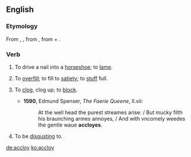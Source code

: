 ==English==

===Etymology===
From {{etyl|fro|en}} {{m|fro|encloyer}}, {{m|fro|encloer||to drive in a nail}}, from {{etyl|ML.|en}} {{m|la|inclavare}}, from {{etyl|la|en}} {{m|la|in-}} + {{m|la|clavus||nail}}.

===Verb===
{{en-verb}}
# {{label|en|transitive|obsolete}} To drive a nail into a [[horseshoe]]; to [[lame]].
# {{label|en|transitive|obsolete}} To [[overfill]]; to fill to [[satiety]]; to [[stuff]] full.
# {{label|en|transitive|obsolete}} To [[clog]], clog up; to [[block]].
#* '''1590''', Edmund Spenser, ''The Faerie Queene'', II.vii:
#*: At the well head the purest streames arise: / But mucky filth his braunching armes annoyes, / And with vncomely weedes the gentle waue '''accloyes'''.
# {{label|en|transitive|archaic}} To be [[disgust]]ing to.

[[de:accloy]]
[[ko:accloy]]